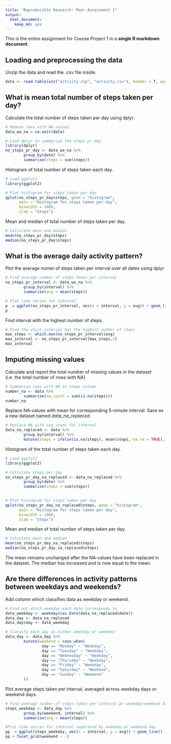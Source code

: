 ```yaml
---
title: "Reproducible Research: Peer Assessment 1"
output: 
  html_document:
    keep_md: yes
---
```


This is the entire assignment for Course Project 1 in a **single R markdown document**.

## Loading and preprocessing the data

Unzip the data and read the .csv file inside. 

```r
data <- read.table(unz("activity.zip", "activity.csv"), header = T, quote  = "\"", sep = ",")
```

## What is mean total number of steps taken per day?

Calculate the total number of steps taken per day using dplyr.
```r
# Remove rows with NA values
data_wo_na = na.omit(data)

# Load dplyr to summarize the steps pr day
library(dplyr)
no_steps_pr_day <- data_wo_na %>%
        group_by(date) %>%
        summarise(steps = sum(steps))
```

Histogram of total number of steps taken each day.
```r
# Load ggplot2
library(ggplot2)

# Plot histogram for steps taken per day
qplot(no_steps_pr_day$steps, geom = "histogram",
      main = "Histogram for steps taken per day",
      binwidth = 1000,
      xlab = "Steps")
```

Mean and median of total number of steps taken per day.
```r
# Calculate mean and median
mean(no_steps_pr_day$steps)
median(no_steps_pr_day$steps)
```

## What is the average daily activity pattern?

Plot the average numer of steps taken per interval over all dates using dplyr
```r
# Find average number of steps taken per interval
no_steps_pr_interval <- data_wo_na %>%
        group_by(interval) %>%
        summarise(avg = mean(steps))

# Plot time series for interval
p  = ggplot(no_steps_pr_interval, aes(x = interval, y = avg)) + geom_line()
p
```

Find interval with the highest number of steps.
```r
# Find the which interval has the highest number of steps
max_steps <- which.max(no_steps_pr_interval$avg)
max_interval <- no_steps_pr_interval[max_steps,1]
max_interval
```

## Imputing missing values
Calculate and report the total number of missing values in the dataset (i.e. the total number of rows with NA)
```r
# Summarize rows with NA in steps column
number_na <- data %>%
        summarise(na_count = sum(is.na(steps)))
number_na
```

Replace NA-values with mean for corresponding 5-minute interval. Save as a new dataset named *data_na_replaced*.
```r
# Replace NA with avg steps for interval
data_na_replaced <- data %>%
        group_by(interval) %>%
        mutate(steps = ifelse(is.na(steps), mean(steps, na.rm = TRUE), steps))
```

Histogram of the total number of steps taken each day. 
```r
# Load ggplot2
library(ggplot2)

# Calculate steps per day
no_steps_pr_day_na_replaced <- data_na_replaced %>%
        group_by(date) %>%
        summarise(steps = sum(steps))
        

# Plot histogram for steps taken per day
qplot(no_steps_pr_day_na_replaced$steps, geom = "histogram",
      main = "Histogram for steps taken per day",
      binwidth = 1000,
      xlab = "Steps")
```

Mean and median of total number of steps taken per day.
```r
# Calculate mean and median
mean(no_steps_pr_day_na_replaced$steps)
median(no_steps_pr_day_na_replaced$steps)
```
The mean remains unchanged after the NA-values have been replaced in the dataset. The median has increased and is now equal to the mean.

## Are there differences in activity patterns between weekdays and weekends?
Add column which classifies data as weekday or weekend.
```r
# Find out which weekday each date corresponds to
data_weekday <- weekdays(as.Date(data_na_replaced$date))
data_day <- data_na_replaced
data_day$day <- data_weekday

# Classify each day as either weekday or weekend
data_day <- data_day %>%
        mutate(weekend = case_when(
                day == "Monday" ~ "Weekday",
                day == "Tuesday" ~ "Weekday",
                day == "Wednesday" ~ "Weekday",
                day == "Thursday" ~ "Weekday",
                day == "Friday" ~ "Weekday",
                day == "Saturday" ~ "Weekend",
                day == "Sunday" ~ "Weekend"
        ))
```

Plot average steps taken per interval, averaged across weekday days or weekend days.
```r
# Find average number of steps taken per interval pr weekday/weekend day
steps_weekday <- data_day %>%
        group_by(weekend, interval) %>%
        summarise(avg = mean(steps))

#Plot time series for interval seperated by weekday or weekend day
pp  = ggplot(steps_weekday, aes(x = interval, y = avg)) + geom_line()
pp + facet_grid(weekend ~ .)
```
